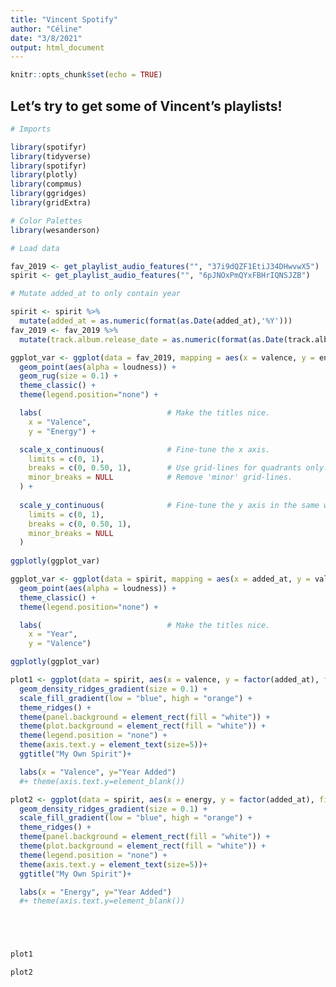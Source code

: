```yaml
---
title: "Vincent Spotify"
author: "Céline"
date: "3/8/2021"
output: html_document
---
```


```r
knitr::opts_chunk$set(echo = TRUE)
```

## Let's try to get some of Vincent's playlists!

```r
# Imports

library(spotifyr)
library(tidyverse)
library(spotifyr)
library(plotly)
library(compmus)
library(ggridges)
library(gridExtra)

# Color Palettes
library(wesanderson)
```


```r
# Load data

fav_2019 <- get_playlist_audio_features("", "37i9dQZF1EtiJ34DHwvwX5")
spirit <- get_playlist_audio_features("", "6pJNOxPmQYxFBHrIQNSJZB")
```

```r
# Mutate added_at to only contain year

spirit <- spirit %>%
  mutate(added_at = as.numeric(format(as.Date(added_at),'%Y')))
fav_2019 <- fav_2019 %>%
  mutate(track.album.release_date = as.numeric(format(as.Date(track.album.release_date),'%Y')))

```


```r
ggplot_var <- ggplot(data = fav_2019, mapping = aes(x = valence, y = energy, size = track.duration_ms, color = track.album.name)) + 
  geom_point(aes(alpha = loudness)) +
  geom_rug(size = 0.1) +
  theme_classic() + 
  theme(legend.position="none") +

  labs(                            # Make the titles nice.
    x = "Valence",
    y = "Energy") +

  scale_x_continuous(              # Fine-tune the x axis.
    limits = c(0, 1),
    breaks = c(0, 0.50, 1),        # Use grid-lines for quadrants only.
    minor_breaks = NULL            # Remove 'minor' grid-lines.
  ) +
  
  scale_y_continuous(              # Fine-tune the y axis in the same way.
    limits = c(0, 1),
    breaks = c(0, 0.50, 1),
    minor_breaks = NULL
  ) 
  
ggplotly(ggplot_var)

```

```r
ggplot_var <- ggplot(data = spirit, mapping = aes(x = added_at, y = valence, color = mode)) + 
  geom_point(aes(alpha = loudness)) +
  theme_classic() + 
  theme(legend.position="none") +

  labs(                            # Make the titles nice.
    x = "Year",
    y = "Valence")

ggplotly(ggplot_var)

```
```r
plot1 <- ggplot(data = spirit, aes(x = valence, y = factor(added_at), fill =..x..)) + 
  geom_density_ridges_gradient(size = 0.1) + 
  scale_fill_gradient(low = "blue", high = "orange") + 
  theme_ridges() + 
  theme(panel.background = element_rect(fill = "white")) +
  theme(plot.background = element_rect(fill = "white")) +
  theme(legend.position = "none") +
  theme(axis.text.y = element_text(size=5))+
  ggtitle("My Own Spirit")+

  labs(x = "Valence", y="Year Added")
  #+ theme(axis.text.y=element_blank())

plot2 <- ggplot(data = spirit, aes(x = energy, y = factor(added_at), fill =..x..)) + 
  geom_density_ridges_gradient(size = 0.1) + 
  scale_fill_gradient(low = "blue", high = "orange") + 
  theme_ridges() + 
  theme(panel.background = element_rect(fill = "white")) +
  theme(plot.background = element_rect(fill = "white")) +
  theme(legend.position = "none") +
  theme(axis.text.y = element_text(size=5))+
  ggtitle("My Own Spirit")+

  labs(x = "Energy", y="Year Added")
  #+ theme(axis.text.y=element_blank())





plot1

plot2


```


